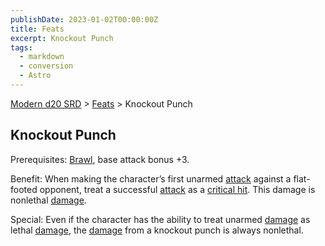 ```yaml
---
publishDate: 2023-01-02T00:00:00Z
title: Feats
excerpt: Knockout Punch
tags:
  - markdown
  - conversion
  - Astro
---
```


[Modern d20 SRD](/#modernD20) > [Feats](modern-d20-srd-feats-index) > Knockout Punch

## Knockout Punch

Prerequisites: [Brawl](modern-d20-srd-feats-brawl), base attack bonus +3.

Benefit: When making the character’s first unarmed [attack](modern-d20-srd-combat-attack-roll) against a flat-footed opponent, treat a successful
[attack](modern-d20-srd-combat-attack-roll) as a [critical hit](modern-d20-srd-combat-critical-hits). This damage is nonlethal
[damage](modern-d20-srd-combat-damage).

Special: Even if the character has the ability to treat unarmed
[damage](modern-d20-srd-combat-damage) as lethal [damage](modern-d20-srd-combat-damage), the [damage](modern-d20-srd-combat-damage) from a knockout
punch is always nonlethal.

